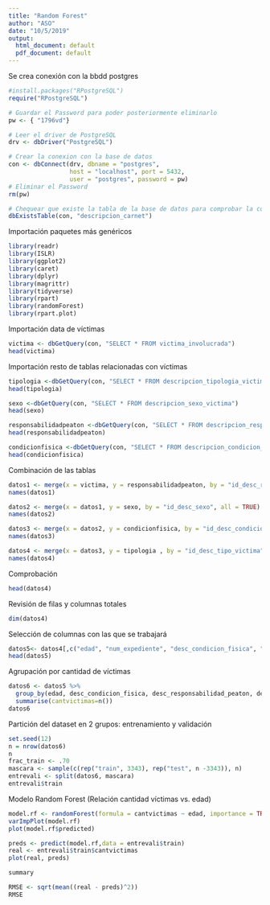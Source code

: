 ```yaml
---
title: "Random Forest"
author: "ASO"
date: "10/5/2019"
output:
  html_document: default
  pdf_document: default
---
```


Se crea conexión con la bbdd postgres
```r
#install.packages("RPostgreSQL")
require("RPostgreSQL")

# Guardar el Password para poder posteriormente eliminarlo
pw <- { "1796vd"}

# Leer el driver de PostgreSQL
drv <- dbDriver("PostgreSQL")

# Crear la conexion con la base de datos
con <- dbConnect(drv, dbname = "postgres",
                 host = "localhost", port = 5432,
                 user = "postgres", password = pw)
# Eliminar el Password
rm(pw) 

# Chequear que existe la tabla de la base de datos para comprobar la conexión
dbExistsTable(con, "descripcion_carnet")

```

Importación paquetes más genéricos
```r
library(readr)
library(ISLR)
library(ggplot2)
library(caret)
library(dplyr)
library(magrittr)
library(tidyverse)
library(rpart)
library(randomForest)
library(rpart.plot)
```

Importación data de víctimas
```r
victima <- dbGetQuery(con, "SELECT * FROM victima_involucrada")
head(victima)
```

Importación resto de tablas relacionadas con víctimas
```r
tipologia <-dbGetQuery(con, "SELECT * FROM descripcion_tipologia_victima")
head(tipologia)
```

```r
sexo <-dbGetQuery(con, "SELECT * FROM descripcion_sexo_victima")
head(sexo)
```

```r
responsabilidadpeaton <-dbGetQuery(con, "SELECT * FROM descripcion_responsabilidad_peaton")
head(responsabilidadpeaton)
```

```r
condicionfisica <-dbGetQuery(con, "SELECT * FROM descripcion_condicion_fisica_victima")
head(condicionfisica)
```



Combinación de las tablas

```r
datos1 <- merge(x = victima, y = responsabilidadpeaton, by = "id_desc_responsabilidad_peaton", all = TRUE)
names(datos1)
```

```r
datos2 <- merge(x = datos1, y = sexo, by = "id_desc_sexo", all = TRUE)
names(datos2)
```

```r
datos3 <- merge(x = datos2, y = condicionfisica, by = "id_desc_condicion_fisica", all = TRUE)
names(datos3)
```

```r
datos4 <- merge(x = datos3, y = tipologia , by = "id_desc_tipo_victima", all = TRUE)
names(datos4)
```

Comprobación

```r
head(datos4)
```

Revisión de filas y columnas totales
```r
dim(datos4)
```

Selección de columnas con las que se trabajará

```r
datos5<- datos4[,c("edad", "num_expediente", "desc_condicion_fisica", "desc_responsabilidad_peaton", "desc_sexo", "desc_tipologia")]
head(datos5)
```


Agrupación por cantidad de víctimas
```r
datos6 <- datos5 %>%
  group_by(edad, desc_condicion_fisica, desc_responsabilidad_peaton, desc_sexo, desc_tipologia) %>%
  summarise(cantvictimas=n())
datos6
```


Partición del dataset en 2 grupos: entrenamiento y validación 
```r
set.seed(12)
n = nrow(datos6) 
n
frac_train <- .70
mascara <- sample(c(rep("train", 3343), rep("test", n -3343)), n)
entrevali <- split(datos6, mascara)
entrevali$train
```

Modelo Random Forest (Relación cantidad víctimas vs. edad)
```r
model.rf <- randomForest(formula = cantvictimas ~ edad, importance = TRUE ,data = entrevali$train)
varImpPlot(model.rf)
plot(model.rf$predicted)
```

```r
preds <- predict(model.rf,data = entrevali$train)
real <- entrevali$train$cantvictimas
plot(real, preds)

summary 

RMSE <- sqrt(mean((real - preds)^2))
RMSE

```





